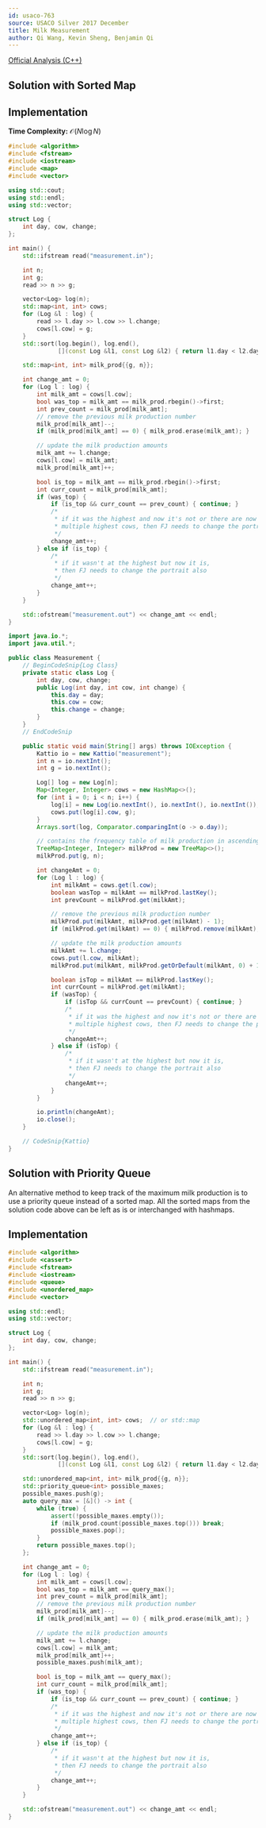 ```yaml
---
id: usaco-763
source: USACO Silver 2017 December
title: Milk Measurement
author: Qi Wang, Kevin Sheng, Benjamin Qi
---
```


[Official Analysis (C++)](http://www.usaco.org/current/data/sol_measurement_silver_dec17.html)


## Solution with Sorted Map

## Implementation

**Time Complexity:** $\mathcal{O}(N\log N)$

<LanguageSection>
<CPPSection>

```cpp
#include <algorithm>
#include <fstream>
#include <iostream>
#include <map>
#include <vector>

using std::cout;
using std::endl;
using std::vector;

struct Log {
	int day, cow, change;
};

int main() {
	std::ifstream read("measurement.in");

	int n;
	int g;
	read >> n >> g;

	vector<Log> log(n);
	std::map<int, int> cows;
	for (Log &l : log) {
		read >> l.day >> l.cow >> l.change;
		cows[l.cow] = g;
	}
	std::sort(log.begin(), log.end(),
	          [](const Log &l1, const Log &l2) { return l1.day < l2.day; });

	std::map<int, int> milk_prod{{g, n}};

	int change_amt = 0;
	for (Log l : log) {
		int milk_amt = cows[l.cow];
		bool was_top = milk_amt == milk_prod.rbegin()->first;
		int prev_count = milk_prod[milk_amt];
		// remove the previous milk production number
		milk_prod[milk_amt]--;
		if (milk_prod[milk_amt] == 0) { milk_prod.erase(milk_amt); }

		// update the milk production amounts
		milk_amt += l.change;
		cows[l.cow] = milk_amt;
		milk_prod[milk_amt]++;

		bool is_top = milk_amt == milk_prod.rbegin()->first;
		int curr_count = milk_prod[milk_amt];
		if (was_top) {
			if (is_top && curr_count == prev_count) { continue; }
			/*
			 * if it was the highest and now it's not or there are now
			 * multiple highest cows, then FJ needs to change the portrait
			 */
			change_amt++;
		} else if (is_top) {
			/*
			 * if it wasn't at the highest but now it is,
			 * then FJ needs to change the portrait also
			 */
			change_amt++;
		}
	}

	std::ofstream("measurement.out") << change_amt << endl;
}
```

</CPPSection>
<JavaSection>

```java
import java.io.*;
import java.util.*;

public class Measurement {
	// BeginCodeSnip{Log Class}
	private static class Log {
		int day, cow, change;
		public Log(int day, int cow, int change) {
			this.day = day;
			this.cow = cow;
			this.change = change;
		}
	}
	// EndCodeSnip

	public static void main(String[] args) throws IOException {
		Kattio io = new Kattio("measurement");
		int n = io.nextInt();
		int g = io.nextInt();

		Log[] log = new Log[n];
		Map<Integer, Integer> cows = new HashMap<>();
		for (int i = 0; i < n; i++) {
			log[i] = new Log(io.nextInt(), io.nextInt(), io.nextInt());
			cows.put(log[i].cow, g);
		}
		Arrays.sort(log, Comparator.comparingInt(o -> o.day));

		// contains the frequency table of milk production in ascending order
		TreeMap<Integer, Integer> milkProd = new TreeMap<>();
		milkProd.put(g, n);

		int changeAmt = 0;
		for (Log l : log) {
			int milkAmt = cows.get(l.cow);
			boolean wasTop = milkAmt == milkProd.lastKey();
			int prevCount = milkProd.get(milkAmt);

			// remove the previous milk production number
			milkProd.put(milkAmt, milkProd.get(milkAmt) - 1);
			if (milkProd.get(milkAmt) == 0) { milkProd.remove(milkAmt); }

			// update the milk production amounts
			milkAmt += l.change;
			cows.put(l.cow, milkAmt);
			milkProd.put(milkAmt, milkProd.getOrDefault(milkAmt, 0) + 1);

			boolean isTop = milkAmt == milkProd.lastKey();
			int currCount = milkProd.get(milkAmt);
			if (wasTop) {
				if (isTop && currCount == prevCount) { continue; }
				/*
				 * if it was the highest and now it's not or there are now
				 * multiple highest cows, then FJ needs to change the portrait
				 */
				changeAmt++;
			} else if (isTop) {
				/*
				 * if it wasn't at the highest but now it is,
				 * then FJ needs to change the portrait also
				 */
				changeAmt++;
			}
		}

		io.println(changeAmt);
		io.close();
	}

	// CodeSnip{Kattio}
}
```

</JavaSection>
</LanguageSection>

## Solution with Priority Queue

An alternative method to keep track of the maximum milk production is to use a priority queue instead of a sorted map. All the sorted maps from the solution code above can be left as is or interchanged with hashmaps.

## Implementation

<LanguageSection>
<CPPSection>

```cpp
#include <algorithm>
#include <cassert>
#include <fstream>
#include <iostream>
#include <queue>
#include <unordered_map>
#include <vector>

using std::endl;
using std::vector;

struct Log {
	int day, cow, change;
};

int main() {
	std::ifstream read("measurement.in");

	int n;
	int g;
	read >> n >> g;

	vector<Log> log(n);
	std::unordered_map<int, int> cows;  // or std::map
	for (Log &l : log) {
		read >> l.day >> l.cow >> l.change;
		cows[l.cow] = g;
	}
	std::sort(log.begin(), log.end(),
	          [](const Log &l1, const Log &l2) { return l1.day < l2.day; });

	std::unordered_map<int, int> milk_prod{{g, n}};
	std::priority_queue<int> possible_maxes;
	possible_maxes.push(g);
	auto query_max = [&]() -> int {
		while (true) {
			assert(!possible_maxes.empty());
			if (milk_prod.count(possible_maxes.top())) break;
			possible_maxes.pop();
		}
		return possible_maxes.top();
	};

	int change_amt = 0;
	for (Log l : log) {
		int milk_amt = cows[l.cow];
		bool was_top = milk_amt == query_max();
		int prev_count = milk_prod[milk_amt];
		// remove the previous milk production number
		milk_prod[milk_amt]--;
		if (milk_prod[milk_amt] == 0) { milk_prod.erase(milk_amt); }

		// update the milk production amounts
		milk_amt += l.change;
		cows[l.cow] = milk_amt;
		milk_prod[milk_amt]++;
		possible_maxes.push(milk_amt);

		bool is_top = milk_amt == query_max();
		int curr_count = milk_prod[milk_amt];
		if (was_top) {
			if (is_top && curr_count == prev_count) { continue; }
			/*
			 * if it was the highest and now it's not or there are now
			 * multiple highest cows, then FJ needs to change the portrait
			 */
			change_amt++;
		} else if (is_top) {
			/*
			 * if it wasn't at the highest but now it is,
			 * then FJ needs to change the portrait also
			 */
			change_amt++;
		}
	}

	std::ofstream("measurement.out") << change_amt << endl;
}
```

</CPPSection>
</LanguageSection>
